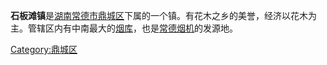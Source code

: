 {{Merge to|石板滩镇 (常德市)|discuss=Talk:石板滩镇 (常德市)#請求與石板滩合併|time=2021-12-29T20:40:28+00:00}}
{{expand|time=2010-12-25T19:18:29+00:00}}
{{unreferenced|time=2010-12-25T19:18:29+00:00}}
'''石板滩镇'''是[[湖南|湖南]][[常德市|常德市]][[鼎城区|鼎城区]]下属的一个镇。有花木之乡的美誉，经济以花木为主。管辖区内有中南最大的[[烟库|烟库]]，也是[[常德烟机|常德烟机]]的发源地。

[[Category:鼎城区|Category:鼎城区]]
{{湖南小作品}}